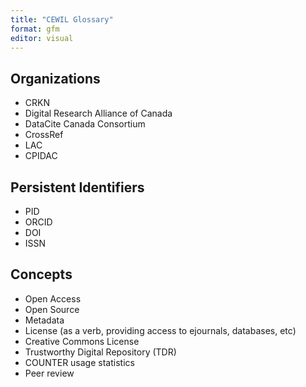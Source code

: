 ```yaml
---
title: "CEWIL Glossary"
format: gfm
editor: visual
---
```


## Organizations

* CRKN
* Digital Research Alliance of Canada
* DataCite Canada Consortium
* CrossRef
* LAC
* CPIDAC

## Persistent Identifiers

* PID
* ORCID
* DOI
* ISSN

## Concepts
* Open Access
* Open Source
* Metadata
* License (as a verb, providing access to ejournals, databases, etc)
* Creative Commons License
* Trustworthy Digital Repository (TDR)
* COUNTER usage statistics
* Peer review